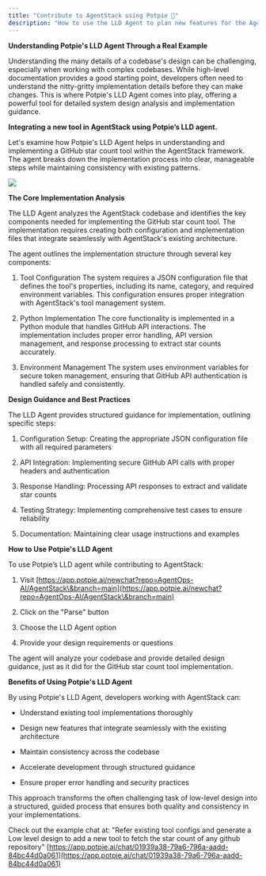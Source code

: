 ```yaml
---
title: "Contribute to AgentStack using Potpie 🥧"
description: "How to use the LLD Agent to plan new features for the AgentOps-AI/AgentStack codebase"
---
```


**Understanding Potpie's LLD Agent Through a Real Example**

Understanding the many details of a codebase's design can be challenging, especially when working with complex codebases. While high-level documentation provides a good starting point, developers often need to understand the nitty-gritty implementation details before they can make changes. This is where Potpie's LLD Agent comes into play, offering a powerful tool for detailed system design analysis and implementation guidance.

**Integrating a new tool in AgentStack using Potpie’s LLD agent.**

Let's examine how Potpie's LLD Agent helps in understanding and implementing a GitHub star count tool within the AgentStack framework. The agent breaks down the implementation process into clear, manageable steps while maintaining consistency with existing patterns.

![](/image\(2\).png)

**The Core Implementation Analysis**

The LLD Agent analyzes the AgentStack codebase and identifies the key components needed for implementing the GitHub star count tool. The implementation requires creating both configuration and implementation files that integrate seamlessly with AgentStack's existing architecture.

The agent outlines the implementation structure through several key components:

1. Tool Configuration The system requires a JSON configuration file that defines the tool's properties, including its name, category, and required environment variables. This configuration ensures proper integration with AgentStack's tool management system.

2. Python Implementation The core functionality is implemented in a Python module that handles GitHub API interactions. The implementation includes proper error handling, API version management, and response processing to extract star counts accurately.

3. Environment Management The system uses environment variables for secure token management, ensuring that GitHub API authentication is handled safely and consistently.

**Design Guidance and Best Practices**

The LLD Agent provides structured guidance for implementation, outlining specific steps:

1. Configuration Setup: Creating the appropriate JSON configuration file with all required parameters

2. API Integration: Implementing secure GitHub API calls with proper headers and authentication

3. Response Handling: Processing API responses to extract and validate star counts

4. Testing Strategy: Implementing comprehensive test cases to ensure reliability

5. Documentation: Maintaining clear usage instructions and examples

**How to Use Potpie's LLD Agent**

To use Potpie’s LLD agent while contributing to AgentStack:

1. Visit [https://app.potpie.ai/newchat?repo=AgentOps-AI/AgentStack\&branch=main](https://app.potpie.ai/newchat?repo=AgentOps-AI/AgentStack\&branch=main)

2. Click on the "Parse" button

3. Choose the LLD Agent option

4. Provide your design requirements or questions

The agent will analyze your codebase and provide detailed design guidance, just as it did for the GitHub star count tool implementation.

**Benefits of Using Potpie's LLD Agent**

By using Potpie's LLD Agent, developers working with AgentStack can:

* Understand existing tool implementations thoroughly

* Design new features that integrate seamlessly with the existing architecture

* Maintain consistency across the codebase

* Accelerate development through structured guidance

* Ensure proper error handling and security practices

This approach transforms the often challenging task of low-level design into a structured, guided process that ensures both quality and consistency in your implementations.

Check out the example chat at: "Refer existing tool configs and generate a Low level design to add a new tool to fetch the star count of any github repository" [https://app.potpie.ai/chat/01939a38-79a6-796a-aadd-84bc44d0a061](https://app.potpie.ai/chat/01939a38-79a6-796a-aadd-84bc44d0a061)